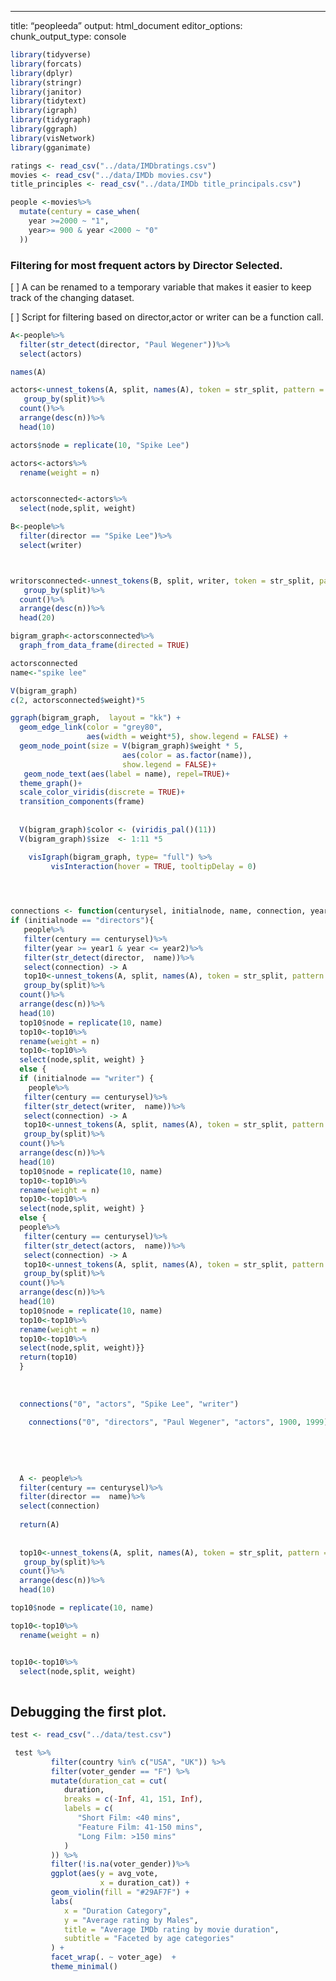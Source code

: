 ---
title: "peopleeda"
output: html_document
editor_options: 
  chunk_output_type: console


```r
library(tidyverse)
library(forcats)
library(dplyr)
library(stringr)
library(janitor)
library(tidytext)
library(igraph)
library(tidygraph)
library(ggraph)
library(visNetwork)
library(gganimate)
```


```r
ratings <- read_csv("../data/IMDbratings.csv")
movies <- read_csv("../data/IMDb movies.csv")
title_principles <- read_csv("../data/IMDb title_principals.csv")
```

```r
people <-movies%>%
  mutate(century = case_when(
    year >=2000 ~ "1",
    year>= 900 & year <2000 ~ "0"
  ))  


```

 
### Filtering for most frequent actors by Director Selected.

[ ] A can be renamed to a temporary variable that makes it easier to keep track of the changing dataset. 

[ ] Script for filtering based on director,actor or writer can be a function call. 
```r
A<-people%>%
  filter(str_detect(director, "Paul Wegener"))%>%
  select(actors)

names(A)

actors<-unnest_tokens(A, split, names(A), token = str_split, pattern = ",")%>%
   group_by(split)%>%
  count()%>%
  arrange(desc(n))%>%
  head(10)

actors$node = replicate(10, "Spike Lee")

actors<-actors%>%
  rename(weight = n)


actorsconnected<-actors%>%
  select(node,split, weight)

B<-people%>%
  filter(director == "Spike Lee")%>%
  select(writer)



writorsconnected<-unnest_tokens(B, split, writer, token = str_split, pattern = ",")%>%
   group_by(split)%>%
  count()%>%
  arrange(desc(n))%>%
  head(20)

```


```r

bigram_graph<-actorsconnected%>%
  graph_from_data_frame(directed = TRUE)

actorsconnected
name<-"spike lee"

V(bigram_graph)
c(2, actorsconnected$weight)*5

ggraph(bigram_graph,  layout = "kk") +
  geom_edge_link(color = "grey80",
                 aes(width = weight*5), show.legend = FALSE) +
  geom_node_point(size = V(bigram_graph)$weight * 5,
                         aes(color = as.factor(name)),
                         show.legend = FALSE)+
   geom_node_text(aes(label = name), repel=TRUE)+
  theme_graph()+
  scale_color_viridis(discrete = TRUE)+
  transition_components(frame)
  
  
  V(bigram_graph)$color <- (viridis_pal()(11))
  V(bigram_graph)$size  <- 1:11 *5

    visIgraph(bigram_graph, type= "full") %>%
         visInteraction(hover = TRUE, tooltipDelay = 0)
  



connections <- function(centurysel, initialnode, name, connection, year1, year2) { 
if (initialnode == "directors"){
   people%>%
   filter(century == centurysel)%>%
   filter(year >= year1 & year <= year2)%>%
   filter(str_detect(director,  name))%>%
   select(connection) -> A
   top10<-unnest_tokens(A, split, names(A), token = str_split, pattern = ",")%>%
   group_by(split)%>%
  count()%>%
  arrange(desc(n))%>%
  head(10)
  top10$node = replicate(10, name)
  top10<-top10%>%
  rename(weight = n)
  top10<-top10%>%
  select(node,split, weight) }
  else {
  if (initialnode == "writer") {
    people%>%
   filter(century == centurysel)%>%
   filter(str_detect(writer,  name))%>%
   select(connection) -> A
   top10<-unnest_tokens(A, split, names(A), token = str_split, pattern = ",")%>%
   group_by(split)%>%
  count()%>%
  arrange(desc(n))%>%
  head(10)
  top10$node = replicate(10, name)
  top10<-top10%>%
  rename(weight = n)
  top10<-top10%>%
  select(node,split, weight) }
  else {
  people%>%
   filter(century == centurysel)%>%
   filter(str_detect(actors,  name))%>%
   select(connection) -> A
   top10<-unnest_tokens(A, split, names(A), token = str_split, pattern = ",")%>%
   group_by(split)%>%
  count()%>%
  arrange(desc(n))%>%
  head(10)
  top10$node = replicate(10, name)
  top10<-top10%>%
  rename(weight = n)
  top10<-top10%>%
  select(node,split, weight)}}
  return(top10)
  }
  
  
  
  connections("0", "actors", "Spike Lee", "writer")
  
    connections("0", "directors", "Paul Wegener", "actors", 1900, 1999)
    
   
  
  
  
  A <- people%>%
  filter(century == centurysel)%>%
  filter(director ==  name)%>%
  select(connection)
  
  return(A)
  
  
  top10<-unnest_tokens(A, split, names(A), token = str_split, pattern = ",")%>%
   group_by(split)%>%
  count()%>%
  arrange(desc(n))%>%
  head(10)

top10$node = replicate(10, name)

top10<-top10%>%
  rename(weight = n)


top10<-top10%>%
  select(node,split, weight) 
  
```


## Debugging the first plot.


```r
test <- read_csv("../data/test.csv")

 test %>%
         filter(country %in% c("USA", "UK")) %>%
         filter(voter_gender == "F") %>%
         mutate(duration_cat = cut(
            duration,
            breaks = c(-Inf, 41, 151, Inf),
            labels = c(
               "Short Film: <40 mins",
               "Feature Film: 41-150 mins",
               "Long Film: >150 mins"
            )
         )) %>%
         filter(!is.na(voter_gender))%>%
         ggplot(aes(y = avg_vote,
                    x = duration_cat)) +
         geom_violin(fill = "#29AF7F") +
         labs(
            x = "Duration Category",
            y = "Average rating by Males",
            title = "Average IMDb rating by movie duration",
            subtitle = "Faceted by age categories"
         ) +
         facet_wrap(. ~ voter_age)  +
         theme_minimal()
```

